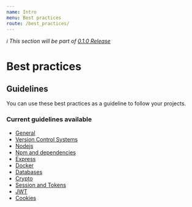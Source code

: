 ```yaml
---
name: Intro
menu: Best practices
route: /best_practices/
---
```


_ℹ️ This section will be part of [0.1.0 Release](https://github.com/guidesmiths/cybersecurity-handbook/issues/41)_

# Best practices

## Guidelines

You can use these best practices as a guideline to follow your projects.

### Current guidelines available

- [General](/best_practices/general)
- [Version Control Systems](/best_practices/version_control)
- [Nodejs](/best_practices/nodejs)
- [Npm and dependencies](/best_practices/npm_and_dependencies)
- [Express](/best_practices/express)
- [Docker](/best_practices/docker)
- [Databases](/best_practices/databases)
- [Crypto](/best_practices/crypto)
- [Session and Tokens](/best_practices/session_and_tokens)
- [JWT](/best_practices/jwt)
- [Cookies](/best_practices/cookies)
